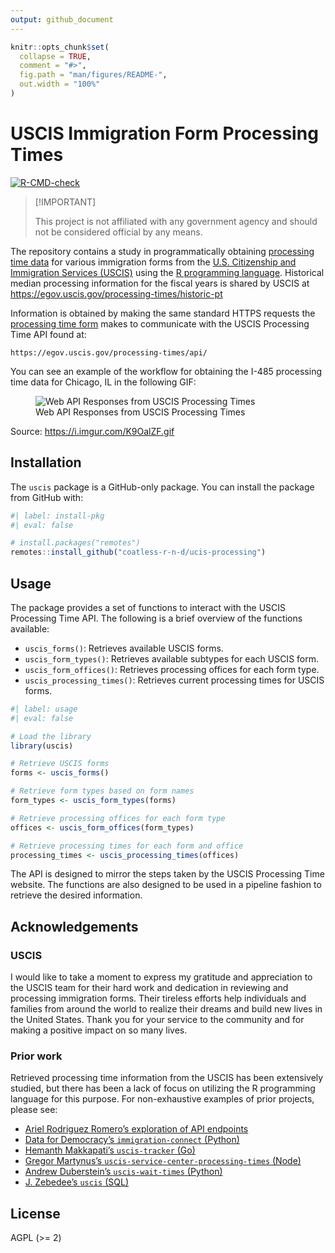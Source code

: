 ```yaml
---
output: github_document
---
```


<!-- README.md is generated from README.Rmd. Please edit that file -->

```r
knitr::opts_chunk$set(
  collapse = TRUE,
  comment = "#>",
  fig.path = "man/figures/README-",
  out.width = "100%"
)
```

# USCIS Immigration Form Processing Times

<!-- badges: start -->
[![R-CMD-check](https://github.com/coatless-r-n-d/uscis-processing/actions/workflows/R-CMD-check.yaml/badge.svg)](https://github.com/coatless-r-n-d/uscis-processing/actions/workflows/R-CMD-check.yaml)
<!-- badges: end -->
  
> [!IMPORTANT]
> 
> This project is not affiliated with any government agency and 
> should not be considered official by any means.

The repository contains a study in programmatically obtaining
[processing time data](https://egov.uscis.gov/processing-times/) for various 
immigration forms from the [U.S. Citizenship and Immigration Services (USCIS)](https://www.uscis.gov/)
using the [R programming language](https://www.r-project.org/). Historical
median processing information for the fiscal years is shared by USCIS at
<https://egov.uscis.gov/processing-times/historic-pt>

Information is obtained by making the same standard HTTPS requests the 
[processing time form](https://egov.uscis.gov/processing-times/)
makes to communicate with the USCIS Processing Time API found at:

```
https://egov.uscis.gov/processing-times/api/
```

You can see an example of the workflow for obtaining the I-485 processing time 
data for Chicago, IL in the following GIF:

![Web API Responses from USCIS Processing Times](https://i.imgur.com/K9OalZF.gif)

Source: <https://i.imgur.com/K9OalZF.gif>

## Installation

The `uscis` package is a GitHub-only package. You can install the package
from GitHub with:

```r
#| label: install-pkg
#| eval: false

# install.packages("remotes")
remotes::install_github("coatless-r-n-d/ucis-processing")
```

## Usage

The package provides a set of functions to interact with the USCIS Processing
Time API. The following is a brief overview of the functions available:

- `uscis_forms()`: Retrieves available USCIS forms.
- `uscis_form_types()`: Retrieves available subtypes for each USCIS form.
- `uscis_form_offices()`: Retrieves processing offices for each form type.
- `uscis_processing_times()`: Retrieves current processing times for USCIS forms.

```r
#| label: usage
#| eval: false

# Load the library
library(uscis)

# Retrieve USCIS forms
forms <- uscis_forms()

# Retrieve form types based on form names
form_types <- uscis_form_types(forms)

# Retrieve processing offices for each form type
offices <- uscis_form_offices(form_types)

# Retrieve processing times for each form and office
processing_times <- uscis_processing_times(offices)
```

The API is designed to mirror the steps taken by the USCIS Processing Time
website. The functions are also designed to be used in a pipeline fashion to
retrieve the desired information.

## Acknowledgements

### USCIS

I would like to take a moment to express my gratitude and appreciation to the
USCIS team for their hard work and dedication in reviewing and processing
immigration forms. Their tireless efforts help individuals and families from
around the world to realize their dreams and build new lives in the United States.
Thank you for your service to the community and for making a positive impact
on so many lives.

### Prior work

Retrieved processing time information from the USCIS has been extensively
studied, but there has been a lack of focus on utilizing the R programming
language for this purpose. For non-exhaustive examples of prior projects,
please see:

- [Ariel Rodriguez Romero's exploration of API endpoints](https://github.com/arielsvn/arielsvn.github.io/issues/3)
- [Data for Democracy's `immigration-connect` (Python)](https://github.com/Data4Democracy/immigration-connect/tree/master/uscis-processing-time)
- [Hemanth Makkapati's `uscis-tracker` (Go)](https://github.com/hmakkapati/uscis-tracker)
- [Gregor Martynus's `uscis-service-center-processing-times` (Node)](https://github.com/gr2m/uscis-service-center-processing-times)
- [Andrew Duberstein's `uscis-wait-times` (Python)](https://github.com/ajduberstein/uscis-wait-times)
- [J. Zebedee's `uscis` (SQL)](https://github.com/jzebedee/uscis)

## License

AGPL (>= 2)
